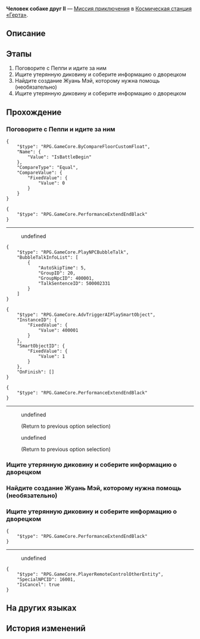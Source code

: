 {{Дополнить|Диалоги.}}
{{Миссия Инфобокс
|id              = 4070012
|Название        = 
|Изображение     = Миссия Освоения Человек собаке друг II.png
|Тип             = Миссия приключения
|События         = 
|Глава           = 
|Условия         = 
|Персонажи       = Пеппи; Первопроходец; Создание Жуань Мэй
|СтартЛокация    = Зона поддержки
|Мир             = Космическая станция «Герта»
|Локации         = Зона поддержки
|Предыдущая      = 
|Следующая       = 
|Награды         = 
}}
'''Человек собаке друг II''' — [[Миссия приключения]] в [[Космическая станция «Герта»]].

==Описание==
{{Описание|<!--официальное описание из Перекрёстка судеб-->}}

==Этапы==
# Поговорите с Пеппи и идите за ним
# Ищите утерянную диковину и соберите информацию о дворецком
# Найдите создание Жуань Мэй, которому нужна помощь (необязательно)
# Ищите утерянную диковину и соберите информацию о дворецком

==Прохождение==
{{Дополнить}}


===Поговорите с Пеппи и идите за ним===
{{Описание миссии|локация=Зона поддержки|Пеппи нашёл улики, связанные с диковиной. Следуйте за ним и продолжайте поиск.}}
{{Диалог Начало}}

<pre>{
	"$type": "RPG.GameCore.ByCompareFloorCustomFloat",
	"Name": {
		"Value": "IsBattleBegin"
	},
	"CompareType": "Equal",
	"CompareValue": {
		"FixedValue": {
			"Value": 0
		}
	}
}</pre>
<pre>{
	"$type": "RPG.GameCore.PerformanceExtendEndBlack"
}</pre>
----
<!--Unknown TalkSentence: 401200101-->
:{{Диалог|Стрелка}} undefined
<!--Unknown TalkSentence: 401200103-->
<!--Unknown TalkSentence: 401200104-->
<!--Unknown TalkSentence: 401200105-->
<!--Unknown TalkSentence: 401200106-->
<pre>{
	"$type": "RPG.GameCore.PlayNPCBubbleTalk",
	"BubbleTalkInfoList": [
		{
			"AutoSkipTime": 5,
			"GroupID": 20,
			"GroupNpcID": 400001,
			"TalkSentenceID": 500002331
		}
	]
}</pre>
<pre>{
	"$type": "RPG.GameCore.AdvTriggerAIPlaySmartObject",
	"InstanceID": {
		"FixedValue": {
			"Value": 400001
		}
	},
	"SmartObjectID": {
		"FixedValue": {
			"Value": 1
		}
	},
	"OnFinish": []
}</pre>
<pre>{
	"$type": "RPG.GameCore.PerformanceExtendEndBlack"
}</pre>
----
<!--Unknown TalkSentence: 401200301-->
:{{Диалог|Стрелка}} undefined
:<!--Unknown TalkSentence: 401200303-->
:<!--Unknown TalkSentence: 401200306-->
:<!--Unknown TalkSentence: 401200307-->
:;(Return to previous option selection)
:{{Диалог|Стрелка}} undefined
:<!--Unknown TalkSentence: 401200305-->
:<!--Unknown TalkSentence: 401200306-->
:<!--Unknown TalkSentence: 401200307-->
:;(Return to previous option selection)
{{Диалог Конец}}

===Ищите утерянную диковину и соберите информацию о дворецком===
{{Описание миссии|локация=Зона поддержки|Утерянная диковина находится у создания, известного как «дворецкий». Кто это? И где его найти? Попробуйте поискать зацепки, продолжив поиски утерянной диковины...}}
{{Диалог Начало}}


{{Диалог Конец}}

===Найдите создание Жуань Мэй, которому нужна помощь (необязательно)===
{{Описание миссии|локация=Зона поддержки|Вы слышите сигнал тревоги: видимо, в этом отсеке бродит не одно создание Жуань Мэй. Желательно прийти им на помощь.}}
{{Диалог Начало}}


{{Диалог Конец}}

===Ищите утерянную диковину и соберите информацию о дворецком===
{{Описание миссии|локация=Зона поддержки|Утерянная диковина находится у создания, известного как «дворецкий». Кто это? И где его найти? Попробуйте поискать зацепки, продолжив поиски утерянной диковины...}}
{{Диалог Начало}}
<pre>{
	"$type": "RPG.GameCore.PerformanceExtendEndBlack"
}</pre>
----
<!--Unknown TalkSentence: 401302201-->
:{{Диалог|Стрелка}} undefined
<!--Unknown TalkSentence: 401302203-->
<!--Unknown TalkSentence: 401302204-->
<!--Unknown TalkSentence: 401302205-->
<pre>{
	"$type": "RPG.GameCore.PlayerRemoteControlOtherEntity",
	"SpecialNPCID": 16001,
	"IsCancel": true
}</pre>
{{Диалог Конец}}

==На других языках==
{{На других языках
|en   = It All Started With a Man and a Dog (II)
|zhs  = 开局一人一狗•其二
|zht  = 開局一人一狗•其二
|ja   = スタートは一人と犬一匹・その2
|ko   = 시작은 한 사람과 개 한 마리•2
|es   = Al inicio solo había una persona y un perro&nbsp;II
|fr   = Tout commence avec un homme et un chien&nbsp;(II)
|ru   = Человек собаке друг II
|th   = เริ่มด้วยคนหนึ่งคนและสุนัขหนึ่งตัว 2
|vi   = Hành Trình Một Người Một Chó 2
|de   = Es war einmal ein Mensch und ein Hund (Teil 2)
|id   = Meitantei Peppy II
|pt   = A História Começa Com um Homem e um Cachorro (II)
}}

==История изменений==
{{История изменений|2.7}}

